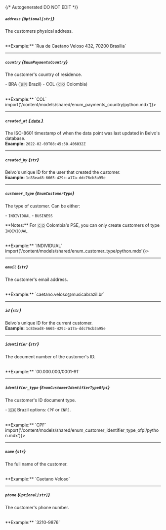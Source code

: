 {/* Autogenerated DO NOT EDIT  */}

##### `address` *{`Optional[str]`}*
The customers physical address.

<br/>
**Example:** `Rua de Caetano Veloso 432, 70200 Brasilia`

---
##### `country` *{`EnumPaymentsCountry`}*
The customer's country of residence.


\-  BRA (🇧🇷 Brazil)
\-  COL (🇨🇴 Colombia)

<br/>
**Example:** `COL`
<Collapsible content={() => import('/content/models/shared/enum_payments_country/python.mdx')}>
</Collapsible>

---
##### `created_at` [*{ `date` }*](https://docs.python.org/3/library/datetime.html#date-objects)
The ISO\-8601 timestamp of when the data point was last updated in Belvo's database.
<br/>
**Example:** `2022-02-09T08:45:50.406032Z`

---
##### `created_by` *{`str`}*
Belvo's unique ID for the user that created the customer.
<br/>
**Example:** `1c83ead8-6665-429c-a17a-ddc76cb3a95e`

---
##### `customer_type` *{`EnumCustomerType`}*
The type of customer. Can be either:

  \- `INDIVIDUAL`
  \- `BUSINESS`
    

\*\*Notes:\*\* For 🇨🇴 Colombia's PSE, you can only create customers of type `INDIVIDUAL`.

<br/>
**Example:** `INDIVIDUAL`
<Collapsible content={() => import('/content/models/shared/enum_customer_type/python.mdx')}>
</Collapsible>

---
##### `email` *{`str`}*
The customer's email address.

<br/>
**Example:** `caetano.veloso@musicabrazil.br`

---
##### `id` *{`str`}*
Belvo's unique ID for the current customer.
<br/>
**Example:** `1c83ead8-6665-429c-a17a-ddc76cb3a95e`

---
##### `identifier` *{`str`}*
The document number of the customer's ID.

<br/>
**Example:** `00.000.000/0001-91`

---
##### `identifier_type` *{`EnumCustomerIdentifierTypeOfpi`}*
The customer's ID document type.

\- 🇧🇷 Brazil options: `CPF` or `CNPJ`.

<br/>
**Example:** `CPF`
<Collapsible content={() => import('/content/models/shared/enum_customer_identifier_type_ofpi/python.mdx')}>
</Collapsible>

---
##### `name` *{`str`}*
The full name of the customer.

<br/>
**Example:** `Caetano Veloso`

---
##### `phone` *{`Optional[str]`}*
The customer's phone number.

<br/>
**Example:** `3210-9876`

